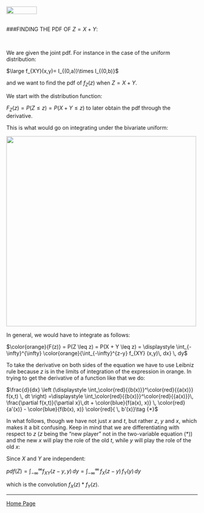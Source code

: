 <br>
<a href="http://rinterested.github.io/statistics/index.html">
<img HEIGHT="20" WIDTH="80" src="https://cloud.githubusercontent.com/assets/9312897/10556783/a27a26fa-745c-11e5-9b1a-2d5bd737387a.PNG"></a>
<br><br>

###FINDING THE PDF OF $Z = X + Y$:

<br>

We are given the joint pdf. For instance in the case of the uniform distribution:

$\large f_{XY}(x,y)= I_{(0,a)}\times I_{(0,b)}$

and we want to find the pdf of $f_Z(z)$ when $Z=X+Y$.

We start with the distribution function:

$F_Z(z) = P(Z \leq z) = P(X+Y \leq z)$ to later obtain the pdf through the derivative.

This is what would go on integrating under the bivariate uniform:

<img height="500" width="500" src="https://cloud.githubusercontent.com/assets/9312897/17458165/07be9808-5bd8-11e6-9d58-0eadf26a23dd.gif">

In general, we would have to integrate as follows:

$\color{orange}{F(z)} = P(Z \leq z) = P(X + Y  \leq z) = \displaystyle \int_{-\infty}^{\infty} \color{orange}{\int_{-\infty}^{z-y} f_{XY} (x,y)\, dx} \, dy$

To take the derivative on both sides of the equation we have to use Leibniz rule because $z$ is in the limits of integration of the expression in orange. In trying to get the derivative of a function like that we do:


$\frac{d}{dx} \left (\displaystyle \int_\color{red}{{b(x)}}^\color{red}{{a(x)}} f(x,t) \, dt \right) =\displaystyle \int_\color{red}{{b(x)}}^\color{red}{{a(x)}}\, \frac{\partial f(x,t)}{\partial x}\,dt + \color{blue}{f(a(x), x)} \, \color{red}{a'(x)} - \color{blue}{f(b(x), x)} \color{red}{ \, b'(x)}\tag {*}$

In what follows, though we have not just $x$ and $t$, but rather $z$, $y$ and $x$, which makes it a bit confusing. Keep in mind that we are differentiating with respect to $z$ ($z$ being the "new player" not in the two-variable equation (*)) and the new $x$ will play the role of the old $t$, while $y$ will play the role of the old $x$:

\begin{align}
f(Z) =& \frac{dF_z (z)}{dz}\\\\
=& \displaystyle \int_{-\infty}^{\infty} \left[ \color{orange}{\frac{d}{dz} \int_{-\infty}^{z-y} f_{XY}(x,y)\,dx} \right]\,dy \\\\
=& \displaystyle \int_{-\infty}^{\infty} \left[ \int_{-\infty}^{z-y} \frac{\partial f_{XY}(x,y)}{\partial z}dx + \color{blue}{\, f_{XY}(z-y,\, y)} \, \color{red}{\frac{d(z-y)}{dz}} - \color{blue}{f_{XY}(b(y),y)} \color{red}{\frac{d(-\infty)}{dz}}   \right] dy\\\\
=& \displaystyle \int_{-\infty}^{\infty} \left[ \int_{-\infty}^{z-y} \frac{\partial f_{XY}(x,y)}{\partial z}dx + \color{blue}{\, f_{XY}(z-y,\, y)} \, \color{red}{1} - \color{red}{0}   \right] dy\\\\
=& \displaystyle \int_{-\infty}^{\infty}   \color{blue}{\, f_{XY}(z-y,\, y)}  \, dy \tag{**}
\end{align}

Since $X$ and $Y$ are independent:

$pdf(Z)=\displaystyle \int_{-\infty}^{\infty} f_{XY}(z-y, \, y) \,dy = \displaystyle \int_{-\infty}^{\infty} \, f_{X}(z-y) \, f_{Y}(y) \,dy$

which is the convolution $f_X(z)*f_Y(z)$.

---

<a href="http://rinterested.github.io/statistics/index.html">Home Page</a>
